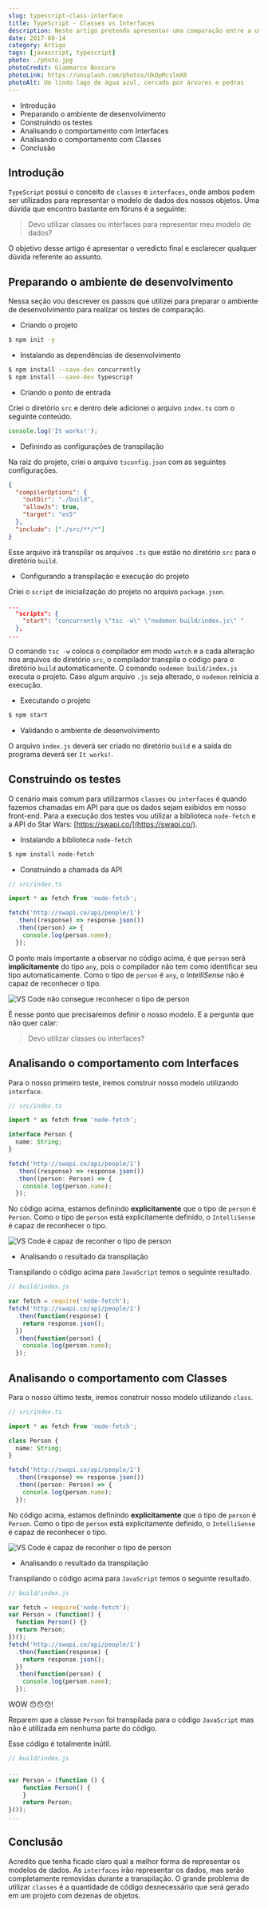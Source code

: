 ```yaml
---
slug: typescript-class-interface
title: TypeScript - Classes vs Interfaces
description: Neste artigo pretendo apresentar uma comparação entre a utilização de `classes` e `interfaces`.
date: 2017-08-14
category: Artigo
tags: [javascript, typescript]
photo: ./photo.jpg
photoCredit: Giammarco Boscaro
photoLink: https://unsplash.com/photos/UkOpMcslmX8
photoAlt: Um lindo lago de água azul, cercado por árvores e pedras
---
```


- Introdução
- Preparando o ambiente de desenvolvimento
- Construindo os testes
- Analisando o comportamento com Interfaces
- Analisando o comportamento com Classes
- Conclusão

## Introdução

`TypeScript` possui o conceito de `classes` e `interfaces`, onde ambos podem ser utilizados para representar o modelo de dados dos nossos objetos. Uma dúvida que encontro bastante em fóruns é a seguinte:

> Devo utilizar classes ou interfaces para representar meu modelo de dados?

O objetivo desse artigo é apresentar o veredicto final e esclarecer qualquer dúvida referente ao assunto.

## Preparando o ambiente de desenvolvimento

Nessa seção vou descrever os passos que utilizei para preparar o ambiente de desenvolvimento para realizar os testes de comparação.

- Criando o projeto

```bash
$ npm init -y
```

- Instalando as dependências de desenvolvimento

```bash
$ npm install --save-dev concurrently
$ npm install --save-dev typescript
```

- Criando o ponto de entrada

Criei o diretório `src` e dentro dele adicionei o arquivo `index.ts` com o seguinte conteúdo.

```typescript
console.log('It works!');
```

- Definindo as configurações de transpilação

Na raiz do projeto, criei o arquivo `tsconfig.json` com as seguintes configurações.

```json
{
  "compilerOptions": {
    "outDir": "./build",
    "allowJs": true,
    "target": "es5"
  },
  "include": ["./src/**/*"]
}
```

Esse arquivo irá transpilar os arquivos `.ts` que estão no diretório `src` para o diretório `build`.

- Configurando a transpilação e execução do projeto

Criei o `script` de inicialização do projeto no arquivo `package.json`.

```json
...
  "scripts": {
    "start": "concurrently \"tsc -w\" \"nodemon build/index.js\" "
  },
...
```

O comando `tsc -w` coloca o compilador em modo `watch` e a cada alteração nos arquivos do diretório `src`, o compilador transpila o código para o diretório `build` automaticamente. O comando `nodemon build/index.js` executa o projeto. Caso algum arquivo `.js` seja alterado, o `nodemon` reinicia a execução.

- Executando o projeto

```bash
$ npm start
```

- Validando o ambiente de desenvolvimento

O arquivo `index.js` deverá ser criado no diretório `build` e a saída do programa deverá ser `It works!`.

## Construindo os testes

O cenário mais comum para utilizarmos `classes` ou `interfaces` é quando fazemos chamadas em API para que os dados sejam exibidos em nosso front-end. Para a execução dos testes vou utilizar a biblioteca `node-fetch` e a API do Star Wars: [https://swapi.co/](https://swapi.co/).

- Instalando a biblioteca `node-fetch`

```bash
$ npm install node-fetch
```

- Construindo a chamada da API

```typescript
// src/index.ts

import * as fetch from 'node-fetch';

fetch('http://swapi.co/api/people/1')
  .then((response) => response.json())
  .then((person) => {
    console.log(person.name);
  });
```

O ponto mais importante a observar no código acima, é que `person` será **implicitamente** do tipo `any`, pois o compilador não tem como identificar seu tipo automaticamente. Como o tipo de `person` é `any`, o _IntelliSense_ não é capaz de reconhecer o tipo.

![VS Code não consegue reconhecer o tipo de `person`](images/typescript-any.gif)

É nesse ponto que precisaremos definir o nosso modelo. E a pergunta que não quer calar:

> Devo utilizar classes ou interfaces?

## Analisando o comportamento com Interfaces

Para o nosso primeiro teste, iremos construir nosso modelo utilizando `interface`.

```typescript
// src/index.ts

import * as fetch from 'node-fetch';

interface Person {
  name: String;
}

fetch('http://swapi.co/api/people/1')
  .then((response) => response.json())
  .then((person: Person) => {
    console.log(person.name);
  });
```

No código acima, estamos definindo **explicitamente** que o tipo de `person` é `Person`. Como o tipo de `person` está explicitamente definido, o `IntelliSense` é capaz de reconhecer o tipo.

![VS Code é capaz de reconher o tipo de `person`](images/typescript-interface.gif)

- Analisando o resultado da transpilação

Transpilando o código acima para `JavaScript` temos o seguinte resultado.

```javascript
// build/index.js

var fetch = require('node-fetch');
fetch('http://swapi.co/api/people/1')
  .then(function(response) {
    return response.json();
  })
  .then(function(person) {
    console.log(person.name);
  });
```

## Analisando o comportamento com Classes

Para o nosso último teste, iremos construir nosso modelo utilizando `class`.

```typescript
// src/index.ts

import * as fetch from 'node-fetch';

class Person {
  name: String;
}

fetch('http://swapi.co/api/people/1')
  .then((response) => response.json())
  .then((person: Person) => {
    console.log(person.name);
  });
```

No código acima, estamos definindo **explicitamente** que o tipo de `person` é `Person`. Como o tipo de `person` está explicitamente definido, o `IntelliSense` é capaz de reconhecer o tipo.

![VS Code é capaz de reconher o tipo de `person`](images/typescript-class.gif)

- Analisando o resultado da transpilação

Transpilando o código acima para `JavaScript` temos o seguinte resultado.

```javascript
// build/index.js

var fetch = require('node-fetch');
var Person = (function() {
  function Person() {}
  return Person;
})();
fetch('http://swapi.co/api/people/1')
  .then(function(response) {
    return response.json();
  })
  .then(function(person) {
    console.log(person.name);
  });
```

WOW 😯😯😯!

Reparem que a classe `Person` foi transpilada para o código `JavaScript` mas não é utilizada em nenhuma parte do código.

Esse código é totalmente inútil.

```javascript
// build/index.js

...
var Person = (function () {
    function Person() {
    }
    return Person;
}());
...
```

## Conclusão

Acredito que tenha ficado claro qual a melhor forma de representar os modelos de dados. As `interfaces` irão representar os dados, mas serão completamente removidas durante a transpilação. O grande problema de utilizar `classes` é a quantidade de código desnecessário que será gerado em um projeto com dezenas de objetos.
